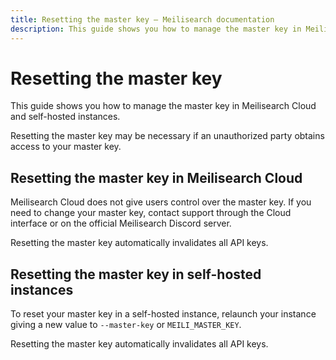 ```yaml
---
title: Resetting the master key — Meilisearch documentation
description: This guide shows you how to manage the master key in Meilisearch Cloud and self-hosted instances.
---
```


# Resetting the master key

This guide shows you how to manage the master key in Meilisearch Cloud and self-hosted instances.

Resetting the master key may be necessary if an unauthorized party obtains access to your master key.

## Resetting the master key in Meilisearch Cloud

Meilisearch Cloud does not give users control over the master key. If you need to change your master key, contact support through the Cloud interface or on the official Meilisearch Discord server.

<Capsule intent="danger">
Resetting the master key automatically invalidates all API keys.
</Capsule>

## Resetting the master key in self-hosted instances

To reset your master key in a self-hosted instance, relaunch your instance giving a new value to `--master-key` or `MEILI_MASTER_KEY`.

<Capsule intent="danger">
Resetting the master key automatically invalidates all API keys.
</Capsule>

